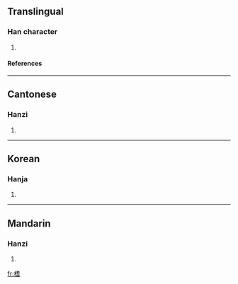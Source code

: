 ==Translingual==
===Han character===
{{Han char|rn=75|rad=木|as=10|sn=14|four=4496<sub>1</sub>|canj=木十心日 (DJPA)}}
# {{defn|Han|sort=木10}}
====References====
{{Han ref|kx=0544.190|dkj=15275|dj=0932.030|hdz=21260.080|uh=69B0|ud=27056|bh=E243|bd=57923}}

----
==Cantonese==
===Hanzi===
{{yue-hanzi|jyut=|y=ji2}}
# {{defn|Cantonese}}

----
==Korean==
===Hanja===
{{ko-hanja|hangeul=지|eumhun=|rv=ji|mr=chi|y=ci}}
# {{defn|Korean}}

----
==Mandarin==
===Hanzi===
{{cmn-hanzi|pin=[[zhī]] ([[zhi1]])|wg=chih<sup>1</sup>}}
# {{defn|Mandarin}}

[[fr:榰]]